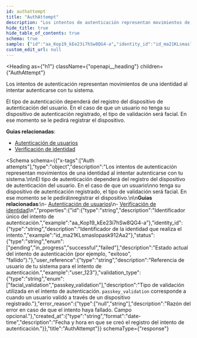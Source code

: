 ```yaml
---
id: authattempt
title: "AuthAttempt"
description: "Los intentos de autenticación representan movimientos de una identidad al intentar autenticarse con tu sistema."
hide_title: true
hide_table_of_contents: true
schema: true
sample: {"id":"aa_Kop19_kEe23i7hSw8QG4-a","identity_id":"id_ma21KLsmaslopask912Aa2","status":"pending","user_reference":"user_123","validation_type":"facial_validation","created_at":"2024-07-29T15:51:28.071Z"}
custom_edit_url: null
---
```



<Heading
  as={"h1"}
  className={"openapi__heading"}
  children={"AuthAttempt"}
>
</Heading>



Los intentos de autenticación representan movimientos de una identidad al intentar autenticarse con tu sistema.

El tipo de autenticación dependerá del registro del dispositivo de autenticación del usuario. En el caso de que un usuario
no tenga su dispositivo de autenticación registrado, el tipo de validación será facial. En ese momento se le pedirá
registrar el dispositivo.

**Guias relacionadas**:
- [Autenticación de usuarios](/docs/integration-guide/modules/authentication)
- [Verificación de identidad](/docs/integration-guide/concepts/verification)


<Schema
  schema={{"x-tags":["Auth attempts"],"type":"object","description":"Los intentos de autenticación representan movimientos de una identidad al intentar autenticarse con tu sistema.\n\nEl tipo de autenticación dependerá del registro del dispositivo de autenticación del usuario. En el caso de que un usuario\nno tenga su dispositivo de autenticación registrado, el tipo de validación será facial. En ese momento se le pedirá\nregistrar el dispositivo.\n\n**Guias relacionadas**:\n- [Autenticación de usuarios](/docs/integration-guide/modules/authentication)\n- [Verificación de identidad](/docs/integration-guide/concepts/verification)\n","properties":{"id":{"type":"string","description":"Identificador único del intento de autenticación.","example":"aa_Kop19_kEe23i7hSw8QG4-a"},"identity_id":{"type":"string","description":"Identificador de la identidad que realiza el intento.","example":"id_ma21KLsmaslopask912Aa2"},"status":{"type":"string","enum":["pending","in_progress","successful","failed"],"description":"Estado actual del intento de autenticación (por ejemplo, \"exitoso\", \"fallido\")."},"user_reference":{"type":"string","description":"Referencia de usuario de tu sistema para el intento de autenticación.","example":"user_123"},"validation_type":{"type":"string","enum":["facial_validation","passkey_validation"],"description":"Tipo de validación utilizada en el intento de autenticación. `passkey_validation` corresponde a cuando un usuario validó a través de un dispositivo registrado."},"error_reason":{"type":["null","string"],"description":"Razón del error en caso de que el intento haya fallado. Campo opcional."},"created_at":{"type":"string","format":"date-time","description":"Fecha y hora en que se creó el registro del intento de autenticación."}},"title":"AuthAttempt"}}
  schemaType={"response"}
>
  
</Schema>
            